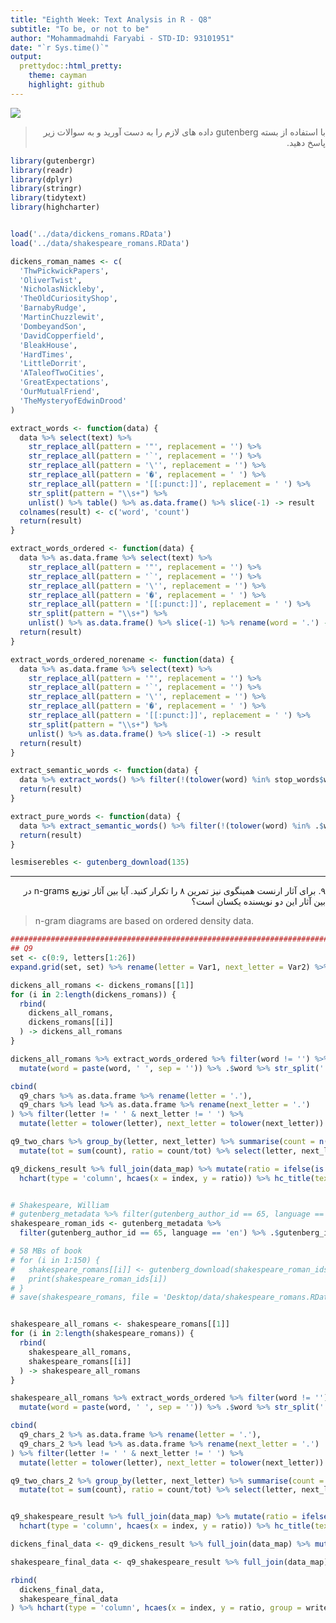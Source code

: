 ```yaml
---
title: "Eighth Week: Text Analysis in R - Q8"
subtitle: "To be, or not to be"
author: "Mohammadmahdi Faryabi - STD-ID: 93101951"
date: "`r Sys.time()`"
output:
  prettydoc::html_pretty:
    theme: cayman
    highlight: github
---
```


<div align="center">
<img  src="images/dickens1_1.png"  align = 'center'>
</div>

> <p dir="RTL"> 
با استفاده از بسته gutenberg داده های لازم را به دست آورید و به سوالات زیر پاسخ دهید.
</p>


```r
library(gutenbergr)
library(readr)
library(dplyr)
library(stringr)
library(tidytext)
library(highcharter)


load('../data/dickens_romans.RData')
load('../data/shakespeare_romans.RData')

dickens_roman_names <- c(
  'ThwPickwickPapers',
  'OliverTwist',
  'NicholasNickleby',
  'TheOldCuriosityShop',
  'BarnabyRudge',
  'MartinChuzzlewit',
  'DombeyandSon',
  'DavidCopperfield',
  'BleakHouse',
  'HardTimes',
  'LittleDorrit',
  'ATaleofTwoCities',
  'GreatExpectations',
  'OurMutualFriend',
  'TheMysteryofEdwinDrood'
)

extract_words <- function(data) {
  data %>% select(text) %>% 
    str_replace_all(pattern = '"', replacement = '') %>% 
    str_replace_all(pattern = '`', replacement = '') %>%
    str_replace_all(pattern = '\'', replacement = '') %>%
    str_replace_all(pattern = '�', replacement = ' ') %>% 
    str_replace_all(pattern = '[[:punct:]]', replacement = ' ') %>%
    str_split(pattern = "\\s+") %>%
    unlist() %>% table() %>% as.data.frame() %>% slice(-1) -> result
  colnames(result) <- c('word', 'count')
  return(result)
}

extract_words_ordered <- function(data) {
  data %>% as.data.frame %>% select(text) %>% 
    str_replace_all(pattern = '"', replacement = '') %>% 
    str_replace_all(pattern = '`', replacement = '') %>%
    str_replace_all(pattern = '\'', replacement = '') %>%
    str_replace_all(pattern = '�', replacement = ' ') %>% 
    str_replace_all(pattern = '[[:punct:]]', replacement = ' ') %>%
    str_split(pattern = "\\s+") %>%
    unlist() %>% as.data.frame() %>% slice(-1) %>% rename(word = '.') -> result
  return(result)
}

extract_words_ordered_norename <- function(data) {
  data %>% as.data.frame %>% select(text) %>% 
    str_replace_all(pattern = '"', replacement = '') %>% 
    str_replace_all(pattern = '`', replacement = '') %>%
    str_replace_all(pattern = '\'', replacement = '') %>%
    str_replace_all(pattern = '�', replacement = ' ') %>% 
    str_replace_all(pattern = '[[:punct:]]', replacement = ' ') %>%
    str_split(pattern = "\\s+") %>%
    unlist() %>% as.data.frame() %>% slice(-1) -> result
  return(result)
}

extract_semantic_words <- function(data) {
  data %>% extract_words() %>% filter(!(tolower(word) %in% stop_words$word)) -> result
  return(result)
}

extract_pure_words <- function(data) {
  data %>% extract_semantic_words() %>% filter(!(tolower(word) %in% .$word)) -> result
  return(result)
}

lesmiserebles <- gutenberg_download(135)
```


***

<p dir="RTL"> 
۹. برای آثار ارنست همینگوی نیز تمرین ۸ را تکرار کنید. آیا بین آثار توزیع n-grams در بین آثار این دو نویسنده یکسان است؟
</p>

><p>
n-gram diagrams are based on ordered density data.
</p>


```r
################################################################################################
## Q9
set <- c(0:9, letters[1:26])
expand.grid(set, set) %>% rename(letter = Var1, next_letter = Var2) %>% mutate(index = 1:n()) -> data_map

dickens_all_romans <- dickens_romans[[1]]
for (i in 2:length(dickens_romans)) {
  rbind(
    dickens_all_romans,
    dickens_romans[[i]]
  ) -> dickens_all_romans
}

dickens_all_romans %>% extract_words_ordered %>% filter(word != '') %>%
  mutate(word = paste(word, ' ', sep = '')) %>% .$word %>% str_split('') %>% unlist -> q9_chars

cbind(
  q9_chars %>% as.data.frame %>% rename(letter = '.'),
  q9_chars %>% lead %>% as.data.frame %>% rename(next_letter = '.')
) %>% filter(letter != ' ' & next_letter != ' ') %>%
  mutate(letter = tolower(letter), next_letter = tolower(next_letter)) -> q9_two_chars

q9_two_chars %>% group_by(letter, next_letter) %>% summarise(count = n()) %>% ungroup %>%
  mutate(tot = sum(count), ratio = count/tot) %>% select(letter, next_letter, ratio) -> q9_dickens_result

q9_dickens_result %>% full_join(data_map) %>% mutate(ratio = ifelse(is.na(ratio), 0, ratio)) %>%
  hchart(type = 'column', hcaes(x = index, y = ratio)) %>% hc_title(text = '2-gram diagram for dickens books')


# Shakespeare, William
# gutenberg_metadata %>% filter(gutenberg_author_id == 65, language == 'en') %>% View
shakespeare_roman_ids <- gutenberg_metadata %>%
  filter(gutenberg_author_id == 65, language == 'en') %>% .$gutenberg_id

# 58 MBs of book
# for (i in 1:150) {
#   shakespeare_romans[[i]] <- gutenberg_download(shakespeare_roman_ids[i])
#   print(shakespeare_roman_ids[i])
# }
# save(shakespeare_romans, file = 'Desktop/data/shakespeare_romans.RData')


shakespeare_all_romans <- shakespeare_romans[[1]]
for (i in 2:length(shakespeare_romans)) {
  rbind(
    shakespeare_all_romans,
    shakespeare_romans[[i]]
  ) -> shakespeare_all_romans
}

shakespeare_all_romans %>% extract_words_ordered %>% filter(word != '') %>%
  mutate(word = paste(word, ' ', sep = '')) %>% .$word %>% str_split('') %>% unlist -> q9_chars_2

cbind(
  q9_chars_2 %>% as.data.frame %>% rename(letter = '.'),
  q9_chars_2 %>% lead %>% as.data.frame %>% rename(next_letter = '.')
) %>% filter(letter != ' ' & next_letter != ' ') %>%
  mutate(letter = tolower(letter), next_letter = tolower(next_letter)) -> q9_two_chars_2

q9_two_chars_2 %>% group_by(letter, next_letter) %>% summarise(count = n()) %>% ungroup %>%
  mutate(tot = sum(count), ratio = count/tot) %>% select(letter, next_letter, ratio) -> q9_shakespeare_result


q9_shakespeare_result %>% full_join(data_map) %>% mutate(ratio = ifelse(is.na(ratio), 0, ratio)) %>%
  hchart(type = 'column', hcaes(x = index, y = ratio)) %>% hc_title(text = '2-gram diagram for shakespeare books')

dickens_final_data <- q9_dickens_result %>% full_join(data_map) %>% mutate(ratio = ifelse(is.na(ratio), 0, ratio)) %>%  mutate(writer = 'Dickens')

shakespeare_final_data <- q9_shakespeare_result %>% full_join(data_map) %>% mutate(ratio = ifelse(is.na(ratio), 0, ratio)) %>% mutate(writer = 'Shakespeare')

rbind(
  dickens_final_data,
  shakespeare_final_data
) %>% hchart(type = 'column', hcaes(x = index, y = ratio, group = writer))

```